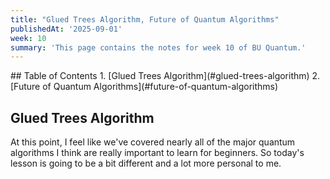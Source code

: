 ```yaml
---
title: "Glued Trees Algorithm, Future of Quantum Algorithms"
publishedAt: '2025-09-01'
week: 10
summary: 'This page contains the notes for week 10 of BU Quantum.'
---
```

<KatexSpan>
## Table of Contents
1. [Glued Trees Algorithm](#glued-trees-algorithm)
2. [Future of Quantum Algorithms](#future-of-quantum-algorithms)

## Glued Trees Algorithm
At this point, I feel like we've covered nearly all of the major quantum algorithms I think are really important to learn for beginners. So today's lesson is going to be a bit different and a lot more personal to me.
</KatexSpan>